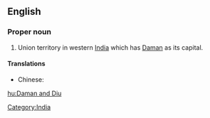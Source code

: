 ==English==
{{wikipedia}}

===Proper noun===
{{en-proper noun}}
# Union territory in western [[India]] which has [[Daman]] as its capital.

====Translations====
{{trans-top|Indian state territory}}
* Chinese:
*: {{trreq|Mandarin}}
{{trans-mid}}
{{trans-bottom}}

[[Category:India]]

[[hu:Daman and Diu]]
